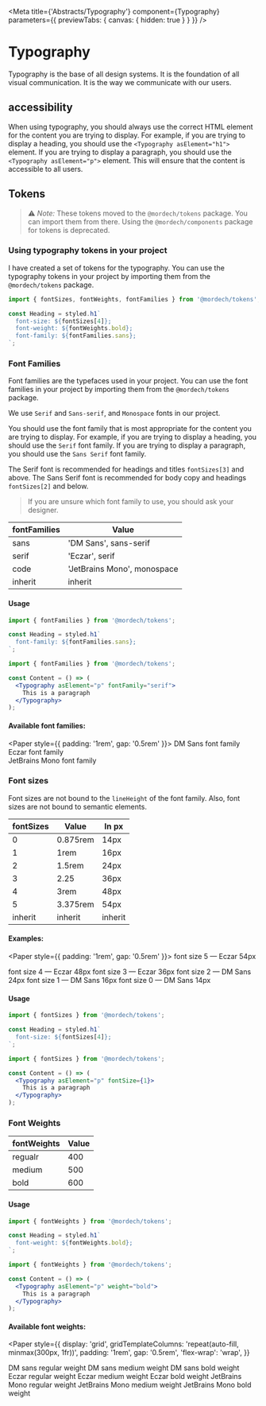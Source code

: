 

<Meta
  title={'Abstracts/Typography'}
  component={Typography}
  parameters={{ previewTabs: { canvas: { hidden: true } } }}
/>

# Typography

Typography is the base of all design systems.
It is the foundation of all visual communication. It is the way we communicate with our users.

## accessibility

When using typography,
you should always use the correct HTML element for the content you are trying to display.
For example, if you are trying to display a heading, you should use the `<Typography asElement="h1">` element.
If you are trying to display a paragraph, you should use the `<Typography asElement="p">` element. This will ensure that the content is accessible to all users.

## Tokens

> ⚠️ _Note:_ These tokens moved to the `@mordech/tokens` package. You can import them from there.
> Using the `@mordech/components` package for tokens is deprecated.

### Using typography tokens in your project

I have created a set of tokens for the typography.
You can use the typography tokens in your project by importing them from the `@mordech/tokens` package.

```jsx
import { fontSizes, fontWeights, fontFamilies } from '@mordech/tokens';

const Heading = styled.h1`
  font-size: ${fontSizes[4]};
  font-weight: ${fontWeights.bold};
  font-family: ${fontFamilies.sans};
`;
```

### Font Families

Font families are the typefaces used in your project.
You can use the font families in your project by importing them from the
`@mordech/tokens` package.

We use `Serif` and `Sans-serif`, and `Monospace` fonts in our project.

You should use the font family that is most appropriate for the content you are trying to display.
For example, if you are trying to display a heading, you should use the `Serif` font family.
If you are trying to display a paragraph, you should use the `Sans Serif` font family.

The Serif font is recommended for headings and titles `fontSizes[3]` and above.
The Sans Serif font is recommended for body copy and headings `fontSizes[2]` and below.

> If you are unsure which font family to use, you should ask your designer.

| fontFamilies | Value                       |
| ------------ | --------------------------- |
| sans         | 'DM Sans', sans-serif       |
| serif        | 'Eczar', serif              |
| code         | 'JetBrains Mono', monospace |
| inherit      | inherit                     |

#### Usage

```jsx
import { fontFamilies } from '@mordech/tokens';

const Heading = styled.h1`
  font-family: ${fontFamilies.sans};
`;
```

```jsx
import { fontFamilies } from '@mordech/tokens';

const Content = () => (
  <Typography asElement="p" fontFamily="serif">
    This is a paragraph
  </Typography>
);
```

#### Available font families:

<Paper style={{ padding: '1rem', gap: '0.5rem' }}>
  <Typography asElement="p" fontFamily="sans" size={2}>
    DM Sans font family
  </Typography>
  <br />
  <Typography asElement="p" fontFamily="serif" size={2}>
    Eczar font family
  </Typography>
  <br />
  <Typography asElement="p" fontFamily="code" size={2}>
    JetBrains Mono font family
  </Typography>
</Paper>

### Font sizes

Font sizes are not bound to the `lineHeight` of the font family.
Also, font sizes are not bound to semantic elements.

| fontSizes | Value    | In px   |
| --------- | -------- | ------- |
| 0         | 0.875rem | 14px    |
| 1         | 1rem     | 16px    |
| 2         | 1.5rem   | 24px    |
| 3         | 2.25     | 36px    |
| 4         | 3rem     | 48px    |
| 5         | 3.375rem | 54px    |
| inherit   | inherit  | inherit |

#### Examples:

<Paper style={{ padding: '1rem', gap: '0.5rem' }}>
<Typography asElement="p" size={5} lineHeight="125%" fontFamily="serif">
  font size 5 — Eczar 54px
</Typography>

<Typography asElement="p" size={4} lineHeight="125%" fontFamily="serif">
  font size 4 — Eczar 48px
</Typography>

<Typography asElement="p" size={3} lineHeight="150%" fontFamily="serif">
  font size 3 — Eczar 36px
</Typography>

<Typography asElement="p" size={2} lineHeight="150%" fontFamily="sans">
  font size 2 — DM Sans 24px
</Typography>

<Typography asElement="p" size={1} lineHeight="200%" fontFamily="sans">
  font size 1 — DM Sans 16px
</Typography>

<Typography asElement="p" size={0} lineHeight="200%" fontFamily="sans">
  font size 0 — DM Sans 14px
</Typography>
</Paper>

#### Usage

```jsx
import { fontSizes } from '@mordech/tokens';

const Heading = styled.h1`
  font-size: ${fontSizes[4]};
`;
```

```jsx
import { fontSizes } from '@mordech/tokens';

const Content = () => (
  <Typography asElement="p" fontSize={1}>
    This is a paragraph
  </Typography>
);
```

### Font Weights

| fontWeights | Value |
| ----------- | ----- |
| regualr     | 400   |
| medium      | 500   |
| bold        | 600   |

#### Usage

```jsx
import { fontWeights } from '@mordech/tokens';

const Heading = styled.h1`
  font-weight: ${fontWeights.bold};
`;
```

```jsx
import { fontWeights } from '@mordech/tokens';

const Content = () => (
  <Typography asElement="p" weight="bold">
    This is a paragraph
  </Typography>
);
```

#### Available font weights:

<Paper
  style={{
    display: 'grid',
    gridTemplateColumns: 'repeat(auto-fill, minmax(300px, 1fr))',
    padding: '1rem',
    gap: '0.5rem',
    'flex-wrap': 'wrap',
  }}
>
  <Typography weight="regular">DM sans regular weight</Typography>
  <Typography weight="medium">DM sans medium weight</Typography>
  <Typography weight="bold">DM sans bold weight</Typography>
  <Typography weight="regular" fontFamily="serif">
    Eczar regular weight
  </Typography>
  <Typography weight="medium" fontFamily="serif">
    Eczar medium weight
  </Typography>
  <Typography weight="bold" fontFamily="serif">
    Eczar bold weight
  </Typography>
  <Typography weight="regular" fontFamily="code">
    JetBrains Mono regular weight
  </Typography>
  <Typography weight="medium" fontFamily="code">
    JetBrains Mono medium weight
  </Typography>
  <Typography weight="bold" fontFamily="code">
    JetBrains Mono bold weight
  </Typography>
</Paper>
